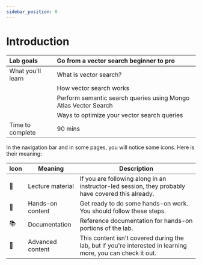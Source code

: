 ```yaml
---
sidebar_position: 0
---
```


# Introduction


|Lab goals|Go from a vector search beginner to pro|
|:-|:-|
|What you'll learn|What is vector search?|
||How vector search works|
||Perform semantic search queries using Mongo Atlas Vector Search|
||Ways to optimize your vector search queries|
|Time to complete|90 mins|

In the navigation bar and in some pages, you will notice some icons. Here is their meaning:

|Icon|Meaning| Description
|-|-|-|
|📘|Lecture material|If you are following along in an instructor-led session, they probably have covered this already.|
|👐|Hands-on content|Get ready to do some hands-on work. You should follow these steps.|
|📚|Documentation| Reference documentation for hands-on portions of the lab.|
|🦹|Advanced content|This content isn't covered during the lab, but if you're interested in learning more, you can check it out.|